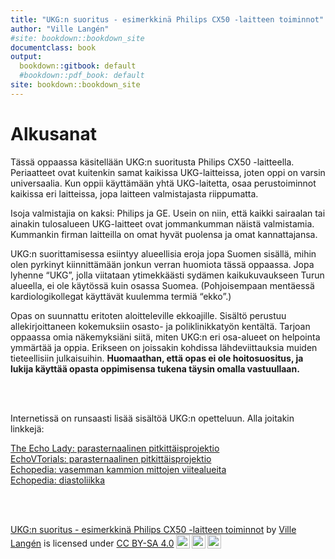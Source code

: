 ```yaml
---
title: "UKG:n suoritus - esimerkkinä Philips CX50 -laitteen toiminnot"
author: "Ville Langén"
#site: bookdown::bookdown_site
documentclass: book
output:
  bookdown::gitbook: default
  #bookdown::pdf_book: default
site: bookdown::bookdown_site
---
```



# Alkusanat

Tässä oppaassa käsitellään UKG:n suoritusta Philips CX50 -laitteella. Periaatteet ovat kuitenkin samat kaikissa UKG-laitteissa, joten oppi on varsin universaalia. Kun oppii käyttämään yhtä UKG-laitetta, osaa perustoiminnot kaikissa eri laitteissa, jopa laitteen valmistajasta riippumatta.

Isoja valmistajia on kaksi: Philips ja GE. Usein on niin, että kaikki sairaalan tai ainakin tulosalueen UKG-laitteet ovat jommankumman näistä valmistamia. Kummankin firman laitteilla on omat hyvät puolensa ja omat kannattajansa.

UKG:n suorittamisessa esiintyy alueellisia eroja jopa Suomen sisällä, mihin olen pyrkinyt kiinnittämään jonkun verran huomiota tässä oppaassa. Jopa lyhenne "UKG", jolla viitataan ytimekkäästi sydämen kaikukuvaukseen Turun alueella, ei ole käytössä kuin osassa Suomea. (Pohjoisempaan mentäessä kardiologikollegat käyttävät kuulemma termiä "ekko".)

Opas on suunnattu eritoten aloitteleville ekkoajille. Sisältö perustuu allekirjoittaneen kokemuksiin osasto- ja poliklinikkatyön kentältä. Tarjoan oppaassa omia näkemyksiäni siitä, miten UKG:n eri osa-alueet on helpointa ymmärtää ja oppia. Erikseen on joissakin kohdissa lähdeviittauksia muiden tieteellisiin julkaisuihin. **Huomaathan, että opas ei ole hoitosuositus, ja lukija käyttää opasta oppimisensa tukena täysin omalla vastuullaan.**

<br/>
<br/>


Internetissä on runsaasti lisää sisältöä UKG:n opetteluun. Alla joitakin linkkejä:

[The Echo Lady: parasternaalinen pitkittäisprojektio](https://www.youtube.com/watch?v=8uLaxH8mSew) <br/>
[EchoVTorials: parasternaalinen pitkittäisprojektio](https://www.youtube.com/watch?v=aXworpaecjM) <br/>
[Echopedia: vasemman kammion mittojen viitealueita](https://www.echopedia.org/index.php?title=Left_Ventricular_Dimensions) <br/>
[Echopedia: diastoliikka](https://www.echopedia.org/index.php?title=Diastolic_Function)

<br/>
<br/>
<p xmlns:cc="http://creativecommons.org/ns#" xmlns:dct="http://purl.org/dc/terms/"><a property="dct:title" rel="cc:attributionURL" href="https://vldesign.kapsi.fi/echo/">UKG:n suoritus - esimerkkinä Philips CX50 -laitteen toiminnot</a> by <a rel="cc:attributionURL dct:creator" property="cc:attributionName" href="http://www.linkedin.com/in/ville-langen">Ville Langén</a> is licensed under <a href="http://creativecommons.org/licenses/by-sa/4.0/?ref=chooser-v1" target="_blank" rel="license noopener noreferrer" style="display:inline-block;">CC BY-SA 4.0<img style="height:22px!important;margin-left:3px;vertical-align:text-bottom;" src="https://mirrors.creativecommons.org/presskit/icons/cc.svg?ref=chooser-v1"><img style="height:22px!important;margin-left:3px;vertical-align:text-bottom;" src="https://mirrors.creativecommons.org/presskit/icons/by.svg?ref=chooser-v1"><img style="height:22px!important;margin-left:3px;vertical-align:text-bottom;" src="https://mirrors.creativecommons.org/presskit/icons/sa.svg?ref=chooser-v1"></a></p>